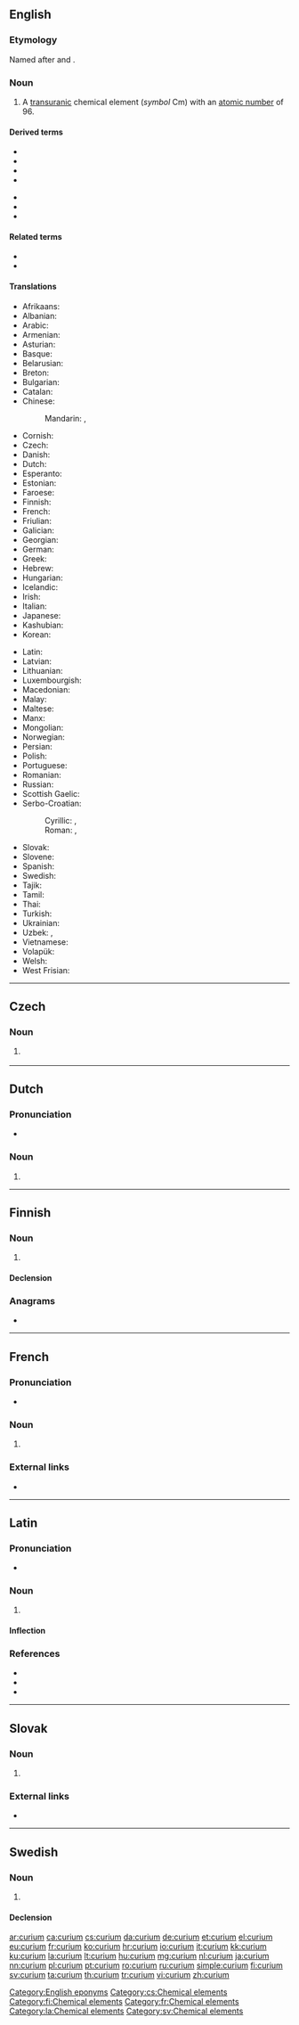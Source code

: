 {{also|Curium}}
==English==
{{elements|Cm|americium|Am|berkelium|Bk}}

===Etymology===
Named after {{w|Pierre Curie|Pierre}} and {{w|Marie Curie}}.

===Noun===
{{en-noun|-}}
{{wikipedia}}

# A [[transuranic]] chemical element (''symbol'' Cm) with an [[atomic number]] of 96.

====Derived terms====
{{der-top}}
* {{l|en|curium bromide}}
* {{l|en|curium chloride}}
* {{l|en|curium dioxide}}
* {{l|en|curium iodide}}
{{der-mid}}
* {{l|en|curium oxide}}
* {{l|en|curium tetrafluoride}}
* {{l|en|curium trioxide}}
{{der-bottom}}

====Related terms====
* {{l|en|curie}}
* {{l|en|curite}}

====Translations====
{{trans-top|chemical element}}
* Afrikaans: {{t|af|kurium}}
* Albanian: {{t|sq|kirium}}
* Arabic: {{t|ar|كُورْيُوم|tr=kuryum|m}}
* Armenian: {{t|hy|կյուրիում}}
* Asturian: {{t|ast|curiu|m}}
* Basque: {{t|eu|kurioa}}
* Belarusian: {{t|be|кю́рый|m}}
* Breton: {{t|br|kuriom}}
* Bulgarian: {{t|bg|кю́рий|m}}
* Catalan: {{t+|ca|curi|m}}
* Chinese:
*: Mandarin: {{t+|cmn|鋦}}, {{t+|cmn|锔|tr=jú}}
* Cornish: {{t|kw|curyum}}
* Czech: {{t+|cs|curium|n}}
* Danish: {{t+|da|curium|n}}
* Dutch: {{t+|nl|curium|n}}
* Esperanto: {{t|eo|kuriumo}}
* Estonian: {{t+|et|kuurium}}
* Faroese: {{t|fo|kurium|n}}
* Finnish: {{t+|fi|curium}}
* French: {{t+|fr|curium|m}}
* Friulian: {{t|fur|curi}}
* Galician: {{t+|gl|curio|m}}
* Georgian: {{t|ka|კიურიუმი}}
* German: {{t+|de|Curium|n}}
* Greek: {{t+|el|κιούριο|n}}
* Hebrew: {{t|he|קיוריום|tr=qyuryum}}
* Hungarian: {{t+|hu|kűrium}}
* Icelandic: {{t+|is|kúrín}}
* Irish: {{t|ga|ciúiriam}}
* Italian: {{t+|it|curio|m}}
* Japanese: {{t+|ja|キュリウム|tr=kyuriumu}}
* Kashubian: {{t|csb|czur|m}}
* Korean: {{t+|ko|퀴륨|tr=kwiryum}}
{{trans-mid}}
* Latin: {{t+|la|curium}}
* Latvian: {{t|lv|kirijs}}
* Lithuanian: {{t+|lt|kiuris}}
* Luxembourgish: {{t|lb|Kurium}}
* Macedonian: {{t|mk|кириум|m}}
* Malay: {{t|ms|kurium}}
* Maltese: {{t|mt|kurjum}}
* Manx: {{t|gv|curium}}
* Mongolian: {{t+|mn|кюри}}
* Norwegian: {{t|no|curium}}
* Persian: {{t|fa|کوریم|tr=kuriom|sc=fa-Arab}}
* Polish: {{t+|pl|kiur|m}}
* Portuguese: {{t+|pt|cúrio|m}}
* Romanian: {{t+|ro|curiu|n}}
* Russian: {{t+|ru|кю́рий|m}}
* Scottish Gaelic: {{t|gd|cùriam}}
* Serbo-Croatian:
*: Cyrillic: {{t|sh|кириj|m}}, {{t|sh|кириjум|m}}
*: Roman: {{t+|sh|kirij|m}}, {{t|sh|kirijum|m}}
* Slovak: {{t|sk|curium|n}}
* Slovene: {{t+|sl|kirij}}
* Spanish: {{t+|es|curio|m}}
* Swedish: {{t+|sv|curium|n}}
* Tajik: {{t|tg|tr=kyuri'}}
* Tamil: {{t+|ta|கியூரியம்}}
* Thai: {{t+|th|คูเรียม|tr=khūriam}}
* Turkish: {{t+|tr|küriyum}}
* Ukrainian: {{t|uk|кю́рiй|m}}
* Uzbek: {{t+|uz|кюрий|sc=Cyrl}}, {{t+|uz|kyuriy}}
* Vietnamese: {{t|vi|curi}}
* Volapük: {{t+|vo|kurin}}
* Welsh: {{t|cy|curiwm}}
* West Frisian: {{t|fy|curium}}
{{trans-bottom}}

[[Category:English eponyms]]

----

==Czech==

===Noun===
{{cs-noun|g=n}}

# {{l|en|curium}} {{gloss|transuranic chemical element with an atomic number of 96}}

[[Category:cs:Chemical elements]]

----

==Dutch==
{{wikipedia|lang=nl}}
{{elements|Cm|americium|Am|berkelium|Bk|lang=nl}}

===Pronunciation===
* {{audio|Nl-curium.ogg|Audio|lang=nl}}

===Noun===
{{nl-noun|n|-|-}}

# {{l|en|curium}}

----

==Finnish==
{{wikipedia|lang=fi}}

===Noun===
{{fi-noun}}

# {{l|en|curium}}

====Declension====
{{fi-decl-risti|curium|||a|i=0}}

===Anagrams===
* {{l|fi|muuri}}

[[Category:fi:Chemical elements]]

----

==French==
{{wikipedia|lang=fr}}

===Pronunciation===
* {{IPA|/ky.ʁjɔm/|lang=fr}}

===Noun===
{{fr-noun|m|-}}

# {{l|en|curium}}

===External links===
* {{R:TLFi}}

[[Category:fr:Chemical elements]]

----

==Latin==
{{wikipedia|lang=la}}

===Pronunciation===
* {{la-IPA|curium}}

===Noun===
{{la-noun|curium||curiī|n|second}}

# {{l|en|curium}}

====Inflection====
{{la-decl-2nd-N|curi}}

===References===
* {{R:PersEnc}}
* {{R:Peck}}
* {{R:Smith's Geography}}

[[Category:la:Chemical elements]]

----

==Slovak==
{{elements|Cm|amerícium|Am|berkélium|Bk|lang=sk}}

===Noun===
{{sk-noun|g=n|gen=curia|decl=mesto}}

# {{l|en|curium}} {{gloss|element}}

===External links===
* {{R:SDK}}

----

==Swedish==

===Noun===
{{sv-noun|n}}

# {{l|en|curium}}

====Declension====
{{sv-noun-unc-irreg-n|2=curiumet}}

[[Category:sv:Chemical elements]]

[[ar:curium]]
[[ca:curium]]
[[cs:curium]]
[[da:curium]]
[[de:curium]]
[[et:curium]]
[[el:curium]]
[[eu:curium]]
[[fr:curium]]
[[ko:curium]]
[[hr:curium]]
[[io:curium]]
[[it:curium]]
[[kk:curium]]
[[ku:curium]]
[[la:curium]]
[[lt:curium]]
[[hu:curium]]
[[mg:curium]]
[[nl:curium]]
[[ja:curium]]
[[nn:curium]]
[[pl:curium]]
[[pt:curium]]
[[ro:curium]]
[[ru:curium]]
[[simple:curium]]
[[fi:curium]]
[[sv:curium]]
[[ta:curium]]
[[th:curium]]
[[tr:curium]]
[[vi:curium]]
[[zh:curium]]